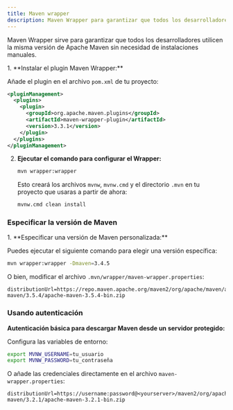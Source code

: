 ```yaml
---
title: Maven wrapper
description: Maven Wrapper para garantizar que todos los desarrolladores utilicen la misma versión de Apache Maven sin necesidad de instalaciones manuales.
---
```



Maven Wrapper sirve para garantizar que todos los desarrolladores utilicen la misma versión de Apache Maven sin necesidad de instalaciones manuales.

<Steps>  
1. **Instalar el plugin Maven Wrapper:**

   Añade el plugin en el archivo `pom.xml` de tu proyecto:
   ```xml
   <pluginManagement>
     <plugins>
       <plugin>
         <groupId>org.apache.maven.plugins</groupId>
         <artifactId>maven-wrapper-plugin</artifactId>
         <version>3.3.1</version>
       </plugin>
     </plugins>
   </pluginManagement>
   ```

2. **Ejecutar el comando para configurar el Wrapper:**

   ```bash
   mvn wrapper:wrapper
   ```

   Esto creará los archivos `mvnw`, `mvnw.cmd` y el directorio `.mvn` en tu proyecto que usaras a partir de ahora:

   ```bash
   mvnw.cmd clean install
   ```

</Steps>

### Especificar la versión de Maven

<Steps>  
1. **Especificar una versión de Maven personalizada:**

   Puedes ejecutar el siguiente comando para elegir una versión específica:
   ```bash
   mvn wrapper:wrapper -Dmaven=3.4.5
   ```

   O bien, modificar el archivo `.mvn/wrapper/maven-wrapper.properties`:
   ```properties
   distributionUrl=https://repo.maven.apache.org/maven2/org/apache/maven/apache-maven/3.5.4/apache-maven-3.5.4-bin.zip
   ```
</Steps>

### Usando autenticación


**Autenticación básica para descargar Maven desde un servidor protegido:**

   Configura las variables de entorno:
   ```bash
   export MVNW_USERNAME=tu_usuario
   export MVNW_PASSWORD=tu_contraseña
   ```

O añade las credenciales directamente en el archivo `maven-wrapper.properties`:
```properties
distributionUrl=https://username:password@<yourserver>/maven2/org/apache/maven/apache-maven/3.2.1/apache-maven-3.2.1-bin.zip
```



<CardGrid>  
  <LinkCard href="https://maven.apache.org/guides/index.html" title="Guía de Maven" description="Documentación oficial de Apache Maven" />  
  <LinkCard href="https://maven.apache.org/wrapper/" title="Maven Wrapper" description="Guía oficial sobre Maven Wrapper" />  
</CardGrid>
